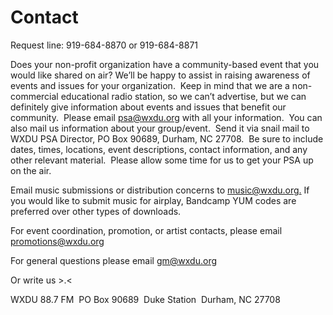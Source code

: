 
# Contact

Request line: 919-684-8870 or 919-684-8871

Does your non-profit organization have a community-based event that you would like shared on air? We’ll be happy to assist in raising awareness of events and issues for your organization.  Keep in mind that we are a non-commercial educational radio station, so we can’t advertise, but we can definitely give information about events and issues that benefit our community.  Please email [psa@wxdu.org](http://wxdu.org/'+String.fromCharCode\(112,115,97,64,119,120,100,117,46,111,114,103\)+'?%27) with all your information.  You can also mail us information about your group/event.  Send it via snail mail to WXDU PSA Director, PO Box 90689, Durham, NC 27708.  Be sure to include dates, times, locations, event descriptions, contact information, and any other relevant material.  Please allow some time for us to get your PSA up on the air.

Email music submissions or distribution concerns to [music@wxdu.org.](mailto\:md@wxyc.org) If you would like to submit music for airplay, Bandcamp YUM codes are preferred over other types of downloads.

For event coordination, promotion, or artist contacts, please email [promotions@wxdu.org](mailto\:outreach@wxyc.org)

For general questions please email [gm@wxdu.org](mailto\:gm@wxdu.org)

Or write us >.\<

WXDU 88.7 FM 
PO Box 90689 
Duke Station 
Durham, NC 27708
